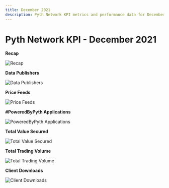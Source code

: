 ```yaml
---
title: December 2021
description: Pyth Network KPI metrics and performance data for December 2021.
---
```


# Pyth Network KPI - December 2021

**Recap**

![Recap](</images/kpi/december-21/1_xO0YaqQ3wJRRpRaL26N13A_(2).jpeg>)

**Data Publishers**

![Data Publishers](</images/kpi/december-21/1_ggFBTSm3VPHmc62-LPZnng_(2).png>)

**Price Feeds**

![Price Feeds](</images/kpi/december-21/1_7or8vzsDDfqBTRaw-Pd7mg_(2).png>)

**#PoweredByPyth Applications**

![PoweredByPyth Applications](</images/kpi/december-21/1_N0-NEeyM4qAvVytUyOpLNA_(2).jpeg>)

**Total Value Secured**

![Total Value Secured](</images/kpi/december-21/1_CRKLMU_kcIT0kbxjKDXtwA_(1).jpeg>)

**Total Trading Volume**

![Total Trading Volume](</images/kpi/december-21/1__ddFza_PAC6K0kP3QOfcuA_(2).png>)

**Client Downloads**

![Client Downloads](/images/kpi/december-21/Client_Downloads_Cumulative_Dec.png)
